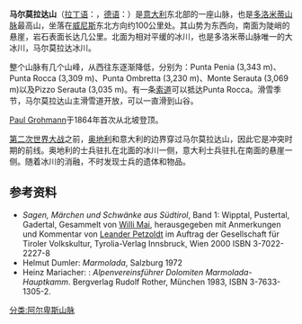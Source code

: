 {{Infobox mountain
| Name = 马尔莫拉达山
| Photo = Marmolata.JPG
| Caption = 马尔莫拉达山，2004年7月
| Elevation = {{convert|3343|m|ft|abbr=on}}
| Location = [[意大利|意大利]]
| Range = [[多洛米蒂山脉|多洛米蒂山脉]]
| Coordinates = {{coord|46.43|N|11.85|E|type:mountain_region:IT|format=dms}}
| First ascent =1864年9月28日 [[Paul_Grohmann|Paul Grohmann]], [[Angelo_Dimai|Angelo Dimai]], F. Dimai
| Easiest route = 岩/冰攀

}}

'''马尔莫拉达山'''（[[拉丁语|拉丁语]]：{{lang|en|Marmoleda}}，[[德语|德语]]：{{lang|de|Marmolata}}）是[[意大利|意大利]]东北部的一座山脉，也是[[多洛米蒂山脉|多洛米蒂山脉]]最高山，坐落在[[威尼斯|威尼斯]]东北方向约100公里处。其山势为东西向，南面为陡峭的悬崖，岩石表面长达几公里。北面为相对平缓的冰川，也是多洛米蒂山脉唯一的大冰川，马尔莫拉达冰川。

整个山脉有几个山峰，从西往东逐渐降低，分别为：Punta Penia (3,343 m)、Punta Rocca (3,309 m)、Punta Ombretta (3,230 m)、Monte Serauta (3,069 m)以及Pizzo Serauta (3,035 m)。有一条[[索道|索道]]可以抵达Punta Rocca。滑雪季节，马尔莫拉达山主滑雪道开放，可以一直滑到山谷。

[[Paul_Grohmann|Paul Grohmann]]于1864年首次从北坡登顶。

[[第二次世界大战|第二次世界大战]]之前，[[奥地利|奥地利]]和意大利的边界穿过马尔莫拉达山，因此它是冲突时期的前线。奥地利的士兵驻扎在北面的冰川一侧，意大利士兵驻扎在南面的悬崖一侧。随着冰川的消融，不时发现士兵的遗体和物品。

== 参考资料 ==

* ''Sagen, Märchen und Schwänke aus Südtirol'', Band 1: Wipptal, Pustertal, Gadertal, Gesammelt von [[Willi_Mai|Willi Mai]], herausgegeben mit Anmerkungen und Kommentar von [[Leander_Petzoldt|Leander Petzoldt]] im Auftrag der Gesellschaft für Tiroler Volkskultur, Tyrolia-Verlag Innsbruck, Wien 2000  ISBN 3-7022-2227-8
* Helmut Dumler: ''Marmolada'', Salzburg 1972
* Heinz Mariacher: : ''Alpenvereinsführer Dolomiten Marmolada-Hauptkamm''. Bergverlag Rudolf Rother, München 1983, ISBN 3-7633-1305-2.

[[分类:阿尔卑斯山脉|分类:阿尔卑斯山脉]]
{{Authority control}}